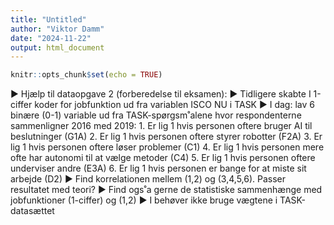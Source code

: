 ```yaml
---
title: "Untitled"
author: "Viktor Damm"
date: "2024-11-22"
output: html_document
---
```


```r
knitr::opts_chunk$set(echo = TRUE)
```

▶ Hjælp til dataopgave 2 (forberedelse til eksamen): 
▶ Tidligere skabte I 1-ciffer koder for jobfunktion ud fra variablen ISCO NU i TASK 
▶ I dag: lav 6 binære (0-1) variable ud fra TASK-spørgsm˚alene hvor respondenterne sammenligner 2016 med 2019:
1. Er lig 1 hvis personen oftere bruger AI til beslutninger (G1A) 
2. Er lig 1 hvis personen oftere styrer robotter (F2A) 
3. Er lig 1 hvis personen oftere løser problemer (C1) 
4. Er lig 1 hvis personen mere ofte har autonomi til at vælge metoder (C4) 
5. Er lig 1 hvis personen oftere underviser andre (E3A) 
6. Er lig 1 hvis personen er bange for at miste sit arbejde (D2) 
▶ Find korrelationen mellem (1,2) og (3,4,5,6). Passer resultatet med teori? 
▶ Find ogs˚a gerne de statistiske sammenhænge med jobfunktioner (1-ciffer) og (1,2) 
▶ I behøver ikke bruge vægtene i TASK-datasættet

